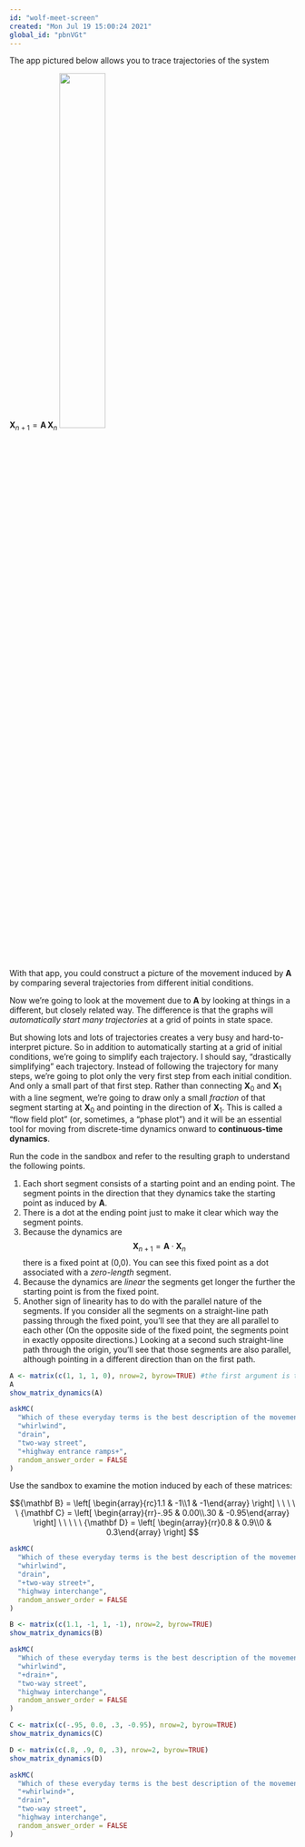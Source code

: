 ```yaml
---
id: "wolf-meet-screen"
created: "Mon Jul 19 15:00:24 2021"
global_id: "pbnVGt"
---
```


The app pictured below allows you to trace trajectories of the system 

${\mathbf X}_{n+1} = {\mathbf A}\, {\mathbf X}_n$
<a href="https://maa-statprep.shinyapps.io/142Z-Matrix-iteration/" target="_blank"><img src="www/app-snapshot.png" width="40%"></a>

With that app, you could construct a picture of the movement induced by ${\mathbf A}$ by comparing several trajectories from different initial conditions.

Now we're going to look at the movement due to ${\mathbf A}$ by looking at things in a different, but closely related way. The difference is that the graphs will *automatically start many trajectories* at a grid of points in state space.

But showing lots and lots of trajectories creates a very busy and hard-to-interpret picture. So in addition to automatically starting at a grid of initial conditions, we're going to simplify each trajectory. I should say, "drastically simplifying" each trajectory. Instead of following the trajectory for many steps, we're going to plot only the very first step from each initial condition. And only a small part of that first step. Rather than connecting ${\mathbf X}_0$ and ${\mathbf X}_{1}$ with a line segment, we're going to draw only a small *fraction* of that segment starting at ${\mathbf X}_0$ and pointing in the direction of ${\mathbf X}_1$. This is called a "flow field plot" (or, sometimes, a "phase plot") and it will be an essential tool for moving from discrete-time dynamics onward to **continuous-time dynamics**. 


Run the code in the sandbox and refer to the resulting graph to understand the following points.

1. Each short segment consists of a starting point and an ending point. The segment points in the direction that they dynamics take the starting point as induced by ${\mathbf A}$.
2. There is a dot at the ending point just to make it clear which way the segment points.
4. Because the dynamics are $${\mathbf X}_{n+1} = {\mathbf A}\cdot {\mathbf X}_n$$ there is a fixed point at (0,0). You can see this fixed point as a dot associated with a *zero-length* segment.
5. Because the dynamics are *linear* the segments get longer the further the starting point is from the fixed point.
6. Another sign of linearity has to do with the parallel nature of the segments. If you consider all the segments on a straight-line path passing through the fixed point, you'll see that they are all parallel to each other (On the opposite side of the fixed point, the segments point in exactly opposite directions.) Looking at a second such straight-line path through the origin, you'll see that those segments are also parallel, although pointing in a different direction than on the first path.

```r
A <- matrix(c(1, 1, 1, 0), nrow=2, byrow=TRUE) #the first argument is the matrix, the second argument is the number of rows, and the third argument specifies the order of the numbers (for instance, the second number of the matrix as the end of row 1 instead of the beginning of row 2)
A
show_matrix_dynamics(A)
```


```r
askMC(
  "Which of these everyday terms is the best description of the movement pattern due to the rabbit dynamics?",
  "whirlwind",
  "drain",
  "two-way street",
  "+highway entrance ramps+", 
  random_answer_order = FALSE
)
```

Use the sandbox to examine the motion induced by each of these matrices:

$${\mathbf B} = \left[ \begin{array}{rc}1.1 & -1\\1 & -1\end{array} \right] \ \ \ \ \ {\mathbf C} = \left[ \begin{array}{rr}-.95 & 0.00\\.30 & -0.95\end{array} \right] \ \ \ \ \ {\mathbf D} = \left[ \begin{array}{rr}0.8 & 0.9\\0 & 0.3\end{array} \right]  $$

```r
askMC(
  "Which of these everyday terms is the best description of the movement pattern due to ${\\mathbf B}$?",
  "whirlwind",
  "drain",
  "+two-way street+",
  "highway interchange", 
  random_answer_order = FALSE
)
```

```r
B <- matrix(c(1.1, -1, 1, -1), nrow=2, byrow=TRUE)
show_matrix_dynamics(B)
```

```r
askMC(
  "Which of these everyday terms is the best description of the movement pattern due to ${\\mathbf C}$?",
  "whirlwind",
  "+drain+",
  "two-way street",
  "highway interchange", 
  random_answer_order = FALSE
)
```

```r
C <- matrix(c(-.95, 0.0, .3, -0.95), nrow=2, byrow=TRUE)
show_matrix_dynamics(C)
```

```r
D <- matrix(c(.8, .9, 0, .3), nrow=2, byrow=TRUE)
show_matrix_dynamics(D)
```

```r
askMC(
  "Which of these everyday terms is the best description of the movement pattern due to ${\\mathbf D}$?",
  "+whirlwind+",
  "drain",
  "two-way street",
  "highway interchange", 
  random_answer_order = FALSE
)
```


